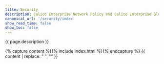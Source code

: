 ```yaml
---
title: Security
description: Calico Enterprise Network Policy and Calico Enterprise Global Network Policy are the fundamental resources to secure workloads and hosts, and to adopt a zero trust security model. 
canonical_url: '/security/index'
show_read_time: false
show_toc: false
---
```


{{ page.description }}

{% capture content %}{% include index.html %}{% endcapture %}
{{ content | replace: "    ", "" }}
